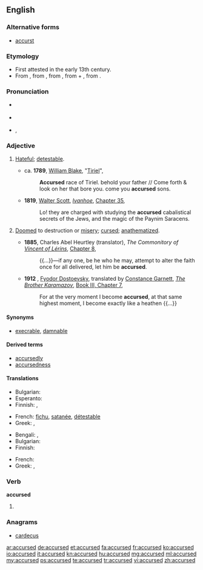 {{was wotd|2008|August|31}}
==English==

===Alternative forms===
* {{context|obsolete}} [[accurst]] {{defdate|13<sup>th</sup> C.}}

===Etymology===
* First attested in the early 13th century.
* From {{etyl|enm}} {{term|acursed|lang=enm}}, from {{term|acursen||to curse|lang=enm}}, from {{etyl|ang}} {{term|acursian|ācursian|lang=ang}}, from {{term|a|ā|lang=ang}} + {{term|cursen|lang=ang}}, from {{term|curs||curse|lang=ang}}.

===Pronunciation===
* {{a|UK}} {{IPA|/əˈkəː.sɪd/|/əˈkəːst/}}
* {{a|US}} {{IPA|/ə.ˈkɝst/|/əˈkɝ.sɪd/}}
* {{audio|en-us-accursed.ogg|Audio (US)}}, {{audio|en-us-accursed-2.ogg|Audio (US)}}

===Adjective===
{{en-adj}}

# {{context|prenominal}} [[hateful|Hateful]]; [[detestable]].
#* ca. '''1789''', [[w:William Blake|William Blake]], "[[s:Tiriel|Tiriel]]",
#*: '''Accursed''' race of Tiriel. behold your father // Come forth & look on her that bore you. come you '''accursed''' sons.
#* '''1819''', [[w:Walter Scott|Walter Scott]], ''[[w:Ivanhoe|Ivanhoe]]'', [[s:Ivanhoe/Chapter 35|Chapter 35]],
#*: Lo! they are charged with studying the '''accursed''' cabalistical secrets of the Jews, and the magic of the Paynim Saracens.
# {{context|archaic|theology}} [[doomed|Doomed]] to destruction or [[misery]]; [[cursed]]; [[anathematize]]d.
#* '''1885''', Charles Abel Heurtley (translator), ''The Commonitory of [[w:Vincent of Lérins|Vincent of Lérins]]'', [[s:Nicene and Post-Nicene Fathers: Series II/Volume XI/The Commonitory of Vincent of Lerins/Chapter 8|Chapter 8]],
#*: {{...}}—if any one, be he who he may, attempt to alter the faith once for all delivered, let him be '''accursed'''.
#* '''1912'''<!--translation published-->, [[w:Fyodor Dostoevsky|Fyodor Dostoevsky]], translated by [[w:Constance Garnett|Constance Garnett]], ''[[w:The Brother Karamazov|The Brother Karamazov]]'', [[s:The Brothers Karamazov/Book III/Chapter 7|Book III, Chapter 7]],
#*: For at the very moment I become '''accursed''', at that same highest moment, I become exactly like a heathen {{...}}

====Synonyms====
* {{sense|hateful, detestable}} [[execrable]], [[damnable]]

====Derived terms====
* [[accursedly]]
* [[accursedness]]

====Translations====
{{trans-top|hateful}}
* Bulgarian: {{t|bg|проклет}}
* Esperanto: {{t-|eo|malbenita|xs=Esperanto}}
* Finnish: {{t-|fi|kirottu}}, {{t-|fi|mokoma}}
{{trans-mid}}
* French: {{qualifier|also as attributes}} [[fichu]], [[satanée]], [[détestable]]
* Greek: {{t|el|επάρατος|m|tr=epáratos}}, {{t|el|καταραμένος|m|tr=kataraménos}}
{{trans-bottom}}

{{trans-top|archaic, theology: cursed}}
* Bengali: {{t|bn|অভিশপ্ত}}, {{t|bn|শাপগ্রস্ত}}
* Bulgarian: {{t|bg|прокълнат}}
* Finnish: {{t-|fi|kirottu}}
{{trans-mid}}
* French: {{t+|fr|maudit}}
* Greek: {{t|el|επάρατος|m|tr=epáratos}}, {{t|el|καταραμένος|m|tr=kataraménos}}
{{trans-bottom}}

===Verb===
'''accursed'''

# {{past of|accurse}}

===Anagrams===
* [[cardecus#English|cardecus]]

[[ar:accursed]]
[[de:accursed]]
[[et:accursed]]
[[fa:accursed]]
[[fr:accursed]]
[[ko:accursed]]
[[io:accursed]]
[[it:accursed]]
[[kn:accursed]]
[[hu:accursed]]
[[mg:accursed]]
[[ml:accursed]]
[[my:accursed]]
[[ps:accursed]]
[[te:accursed]]
[[tr:accursed]]
[[vi:accursed]]
[[zh:accursed]]